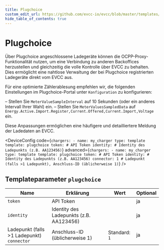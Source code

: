 ```yaml
---
title: Plugchoice
custom_edit_url: https://github.com/evcc-io/evcc/blob/master/templates/definition/charger/plugchoice.yaml
hide_table_of_contents: true
---
```



# Plugchoice

<DeviceFeatures features="sponsorship" />

Über Plugchoice angeschlossene Ladegeräte können die OCPP-Proxy-Funktionalität nutzen, um eine Verbindung zu anderen Backoffices herzustellen und gleichzeitig die volle Kontrolle über EVCC zu behalten. Dies ermöglicht eine nahtlose Verwaltung der bei Plugchoice registrierten Ladegeräte direkt vom EVCC aus.

Für eine optimierte Zählerablesung empfehlen wir, die folgenden Einstellungen im Plugchoice-Portal unter `Konfiguration` zu konfigurieren:

– Stellen Sie `MeterValueSampleInterval` auf 10 Sekunden (oder ein anderes Intervall Ihrer Wahl) ein.
– Stellen Sie `MeterValuesSampledData` auf `Energy.Active.Import.Register,Current.Offered,Current.Import,Voltage` ein.

Diese Anpassungen ermöglichen eine häufigere und detailliertere Meldung der Ladedaten an EVCC.


<DeviceConfig code={`chargers:
    - name: my_charger
      type: template
      template: plugchoice
      token: # API Token
      identity: # Identity des Ladepunkts (z.B. AA123456)`} advanced={`chargers:
    - name: my_charger
      type: template
      template: plugchoice
      token: # API Token
      identity: # Identity des Ladepunkts (z.B. AA123456)
      connector: 1 # Ladepunkt (falls >1 Ladepunkt), Anschluss-ID (üblicherweise 1)`} />

## Templateparameter `plugchoice`

| Name | Erklärung | Wert | Optional |
|-----------|-----------|------|----------|
| `token` | API Token |  | ja |
| `identity` | Identity des Ladepunkts (z.B. AA123456) |  | ja |
| Ladepunkt (falls &gt;1 Ladepunkt)<br/>`connector` | Anschluss-ID (üblicherweise 1) | Standard: `1` | ja |

<SponsorshipRequired />


